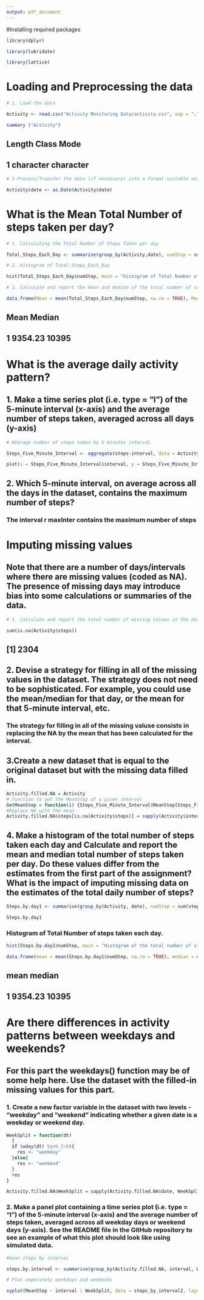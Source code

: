 ---
output: pdf_document
---
#Installing required packages
```{r}
library(dplyr)

library(lubridate)

library(lattice)
```
# Loading  and Preprocessing the data
```{r}
# 1. Load the data

Activity <- read.csv("Activity Monitoring Data/activity.csv", sep = ",")

summary ("Activity")
```

##    Length     Class      Mode 
##         1 character character


```{r}
# 2.Process/Transfer the data (if necessary) into a format suitable analysis

Activity$date <- as.Date(Activity$date)
```

# What is the Mean Total Number of steps taken per day?

```{r}
# 1. Calculating the Total Number of Steps Taken per day

Total_Steps_Each_Day <- summarise(group_by(Activity,date), numStep = sum(steps, na.rm = TRUE))

# 2. Histogram of Total_Steps_Each_Day

hist(Total_Steps_Each_Day$numStep, main = "histogram of Total Number of Steps Taken Per Day", xlab = "")

# 3. Calculate and report the mean and median of the total number of steps taken per day

data.frame(Mean = mean(Total_Steps_Each_Day$numStep, na.rm = TRUE), Median = median(Total_Steps_Each_Day$numStep, na.rm = TRUE))

```

##      Mean Median
## 1 9354.23  10395


# What is the average daily activity pattern?

## 1. Make a time series plot (i.e. type = "l") of the 5-minute interval (x-axis) and the average number of steps taken, averaged across all days (y-axis)

```{r}
# AVerage number of steps taken by 5 minutes interval

Steps_Five_Minute_Interval <- aggregate(steps~interval, data = Activity, FUN = mean, na.rm = TRUE)

plot(x = Steps_Five_Minute_Interval$interval, y = Steps_Five_Minute_Interval$steps, type = 'l')
```

## 2. Which 5-minute interval, on average across all the days in the dataset, contains the maximum number of steps?


### The interval r maxInter contains the maximum number of steps


# Imputing missing values

## Note that there are a number of days/intervals where there are missing values (coded as NA). The presence of missing days may introduce bias into some calculations or summaries of the data.

```{r}

# 1. Calculate and report the total number of missing values in the dataset (i.e. the total number of rows with NAs)

sum(is.na(Activity$steps))

```
## [1] 2304


## 2. Devise a strategy for filling in all of the missing values in the dataset. The strategy does not need to be sophisticated. For example, you could use the mean/median for that day, or the mean for that 5-minute interval, etc.

### The strategy for filling in all of the missing valuse consists in replacing the NA by the mean that has been calculated for the interval.

## 3.Create a new dataset that is equal to the original dataset but with the missing data filled in.

```{r}
Activity.filled.NA = Activity
# function to get the MeanStep of a given interval
GetMeanStep = function(i) {Steps_Five_Minute_Interval$MeanStep[Steps_Five_Minute_Interval$interval==i]}
#Replace NA with the mean
Activity.filled.NA$steps[is.na(Activity$steps)] = sapply(Activity$interval[(which(is.na(Activity$steps)))], GetMeanStep)

```

## 4. Make a histogram of the total number of steps taken each day and Calculate and report the mean and median total number of steps taken per day. Do these values differ from the estimates from the first part of the assignment? What is the impact of imputing missing data on the estimates of the total daily number of steps?
```{r}
Steps.by.day1 <- summarise(group_by(Activity, date), numStep = sum(steps, na.rm = TRUE))

Steps.by.day1
```

### Histogram of Total Number of steps taken each day.
```{r}
hist(Steps.by.day1$numStep, main = "Histogram of the total number of steps taken per day", xlab = "")

data.frame(mean = mean(Steps.by.day1$numStep, na.rm = TRUE), median = median(Steps.by.day1$numStep, na.rm = TRUE))

```
##      mean median
## 1 9354.23  10395

# Are there differences in activity patterns between weekdays and weekends?

## For this part the weekdays() function may be of some help here. Use the dataset with the filled-in missing values for this part.

### 1. Create a new factor variable in the dataset with two levels - "weekday" and "weekend" indicating whether a given date is a weekday or weekend day.

```{r}
WeekSplit = function(dt)
  {
  if (wday(dt) %in% 2:6){
    res <- "weekday"
  }else{
    res <- "weekend"
  }
  res
}

Activity.filled.NA$WeekSplit = sapply(Activity.filled.NA$date, WeekSplit)
```

### 2. Make a panel plot containing a time series plot (i.e. type = "l") of the 5-minute interval (x-axis) and the average number of steps taken, averaged across all weekday days or weekend days (y-axis). See the README file in the GitHub repository to see an example of what this plot should look like using simulated data.


```{r}

#mean steps by interval

steps.by.interval <- summarise(group_by(Activity.filled.NA, interval, WeekSplit), MeanStep = mean(steps))

# Plot seperately weekdays and weekends

xyplot(MeanStep ~ interval | WeekSplit, data = steps_by_interval2, layout = c(1,2), type = "l", main = "Weekend vs Weekday Average Number of Steps", xlab = "5 min interval", ylab = "Avg Steps taken")

```




